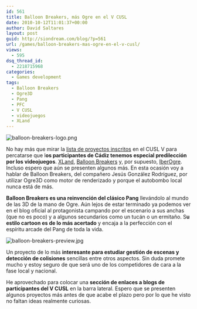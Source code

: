 ```yaml
---
id: 561
title: Balloon Breakers, más Ogre en el V CUSL
date: 2010-10-12T11:01:37+00:00
author: David Saltares
layout: post
guid: http://siondream.com/blog/?p=561
url: /games/balloon-breakers-mas-ogre-en-el-v-cusl/
views:
  - 595
dsq_thread_id:
  - 2218715968
categories:
  - Games development
tags:
  - Balloon Breakers
  - Ogre3D
  - Pang
  - PFC
  - V CUSL
  - videojuegos
  - XLand
---
```


![balloon-breakers-logo.png](/img/wp/balloon-breakers-logo.webp)

No hay más que mirar la [lista de proyectos inscritos](http://www.concursosoftwarelibre.org/1011/proyectos) en el CUSL V para percatarse que l**os participantes de Cádiz tenemos especial predilección por los videojuegos**. [XLand](http://josetomastocino.com/xland/), [Balloon Breakers](http://balloonbreakers.blogspot.com/) y, por supuesto, [IberOgre](http://osl2.uca.es/iberogre). Incluso espero que aún se presenten algunos más. En esta ocasión voy a hablar de Balloon Breakers, del compañero Jesús González Rodríguez, por utilizar Ogre3D como motor de renderizado y porque el autobombo local nunca está de más.

**Balloon Breakers es una reinvención del clásico Pang** llevándolo al mundo de las 3D de la mano de Ogre. Aún lejos de estar terminado ya podemos ver en el blog oficial al protagonista campando por el escenario a sus anchas (que no es poco) y a algunos secundarios como un tucán o un ermitaño. S**u estilo cartoon es de lo más acertado** y encaja a la perfección con el espíritu arcade del Pang de toda la vida.

![balloon-breakers-preview.jpg](/img/wp/balloon-breakers-preview.webp)

Un proyecto de lo más **interesante para estudiar gestión de escenas y detección de colisiones** sencillas entre otros aspectos. Sin duda promete mucho y estoy seguro de que será uno de los competidores de cara a la fase local y nacional.

He aprovechado para colocar una **sección de enlaces a blogs de participantes del V CUSL** en la barra lateral. Espero que se presenten algunos proyectos más antes de que acabe el plazo pero por lo que he visto no faltan ideas realmente curiosas.

